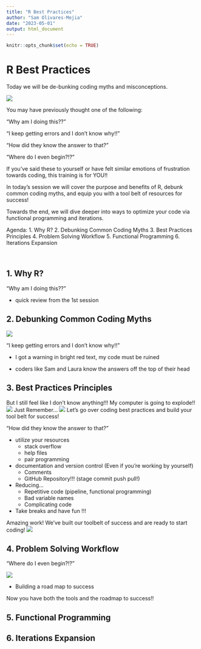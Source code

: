 ```yaml
---
title: "R Best Practices"
author: "Sam Olivares-Mejia"
date: "2023-05-01"
output: html_document
---
```


```r
knitr::opts_chunk$set(echo = TRUE)
```

# R Best Practices {.tabset .tabset-pills}

Today we will be de-bunking coding myths and misconceptions. 

![](images/Mythbusters.jpg)

You may have previously thought one of the following: 

"Why am I doing this??"

"I keep getting errors and I don't know why!!"

"How did they know the answer to that?" 

"Where do I even begin?!?"

If you've said these to yourself or have felt similar  emotions of frustration towards coding, this training is for YOU!! 

In today's session we will cover the purpose and benefits of R, debunk common coding myths, and equip you with a tool belt of resources for success!

Towards the end, we will dive deeper into ways to optimize your code via functional programming and iterations. 

Agenda: 
1. Why R? 
2. Debunking Common Coding Myths 
3. Best Practices Principles 
4. Problem Solving Workflow 
5. Functional Programming 
6. Iterations Expansion 


</br>


## 1. Why R? 

"Why am I doing this??"

- quick review from the 1st session 

## 2. Debunking Common Coding Myths 

![](images/MythbustersLogo.jpg)

"I keep getting errors and I don't know why!!"

- I got a warning in bright red text, my code must be ruined

- coders like Sam and Laura know the answers off the top of their head 


## 3. Best Practices Principles 

But I still feel like I don't know anything!!! My computer is going to explode!! 
![](images/ComputerFire.jpg) 
Just Remember... 
![](images/SmokeyTheBear.jpg)
Let's go over coding best practices and build your tool belt for success! 

"How did they know the answer to that?" 

- utilize your resources
    - stack overflow 
    - help files 
    - pair programming 
- documentation and version control (Even if you're working by yourself)
    - Comments 
    - GitHub Repository!!! (stage commit push pull!)
- Reducing...
    - Repetitive code (pipeline, functional programming)
    - Bad variable names 
    - Complicating code 
- Take breaks and have fun !!!


Amazing work! We've built our toolbelt of success and are ready to start coding! 
![](images/RobTheBuilder.jpg) 

## 4. Problem Solving Workflow 

"Where do I even begin?!?"

![](images/Lost.jpg)

- Building a road map to success 



Now you have both the tools and the roadmap to success!! 

## 5. Functional Programming 
## 6. Iterations Expansion 
